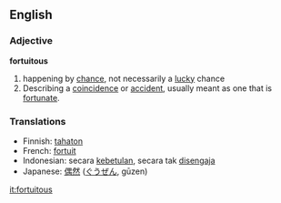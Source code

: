 ==English==

===Adjective===
'''fortuitous'''

# happening by [[chance]], not necessarily a [[lucky]] chance
# Describing a [[coincidence]] or [[accident]], usually meant as one that is [[fortunate]].

===Translations===
*Finnish: [[tahaton]]
*French: [[fortuit]]
*Indonesian: secara [[betul|kebetulan]], secara tak [[sengaja|disengaja]]
*Japanese: [[偶然]] ([[ぐうぜん]], gūzen)

[[it:fortuitous]]